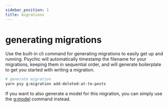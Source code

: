 ```yaml
---
sidebar_position: 1
title: migrations
---
```


# generating migrations

Use the built-in cli command for generating migrations to easily get up and running. Psychic will automatically timestamp the filename for your migrations, keeping them in sequential order, and will generate boilerplate to get you started with writing a migration.

```bash
# generate migration
yarn psy g:migration add-deleted-at-to-posts
```

If you want to also generate a model for this migration, you can simply use the [g:model](/docs/models/generating) command instead.
